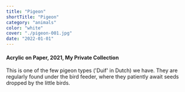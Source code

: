 ```yaml
---
title: "Pigeon"
shortTitle: "Pigeon"
category: "animals"
color: "white"
cover: "./pigeon-001.jpg"
date: "2022-01-01"
---
```

    
#### Acrylic on Paper, 2021, My Private Collection
    
This is one of the few pigeon types ('Duif' in Dutch) we have. They are regularly found under the bird feeder, where they patiently await seeds dropped by the little birds.